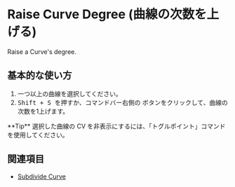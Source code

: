 
# Raise Curve Degree (曲線の次数を上げる)

<Reference shortcut="Shift + S" command="Raise Degree" button="コマンドバー右" buttonIcon="button-raise-degree-curve-face" />

Raise a Curve's degree.

## 基本的な使い方

1. 一つ以上の曲線を選択してください。
2. <kbd> Shift + S </kbd> を押すか、コマンドバー右側の <ButtonIcon type="button-raise-degree-curve-face"/> ボタンをクリックして、曲線の次数を1上げます。


<VideoPlayer fileName="raise-degree-curve"/>

<Callout type="info" emoji="💡">
    **Tip**
    選択した曲線の CV を非表示にするには、「トグルポイント」コマンドを使用してください。
<VideoPlayer fileName="raise-degree-curve-hidepoints"/>
</Callout>

## 関連項目
- [Subdivide Curve](subdivide-curve)